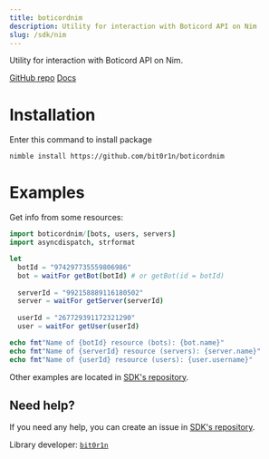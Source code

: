```yaml
---
title: boticordnim
description: Utility for interaction with Boticord API on Nim
slug: /sdk/nim
---
```


Utility for interaction with Boticord API on Nim.

[GitHub repo](https://github.com/boticord/boticordnim)
[Docs](https://bit0r1n.github.io/boticordnim/)

# Installation

Enter this command to install package

```
nimble install https://github.com/bit0r1n/boticordnim
```

# Examples
Get info from some resources:

```nim
import boticordnim/[bots, users, servers]
import asyncdispatch, strformat

let
  botId = "974297735559806986"
  bot = waitFor getBot(botId) # or getBot(id = botId)
  
  serverId = "992158889116180502"
  server = waitFor getServer(serverId)
  
  userId = "267729391172321290"
  user = waitFor getUser(userId)

echo fmt"Name of {botId} resource (bots): {bot.name}"
echo fmt"Name of {serverId} resource (servers): {server.name}"
echo fmt"Name of {userId} resource (users): {user.username}"
```
Other examples are located in [SDK's repository](https://github.com/boticord/boticordnim/tree/master/examples).

## Need help?

If you need any help, you can create an issue in [SDK's repository](https://github.com/boticord/boticordnim/issues).

Library developer: [`bit0r1n`](https://boticord.top/profile/267729391172321290)
